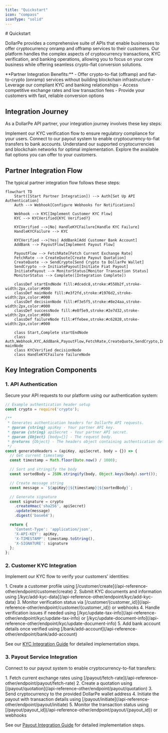 ```yaml
---
title: "Quickstart"
icon: "compass"
iconType: "solid"
---
```


<Highlight>
  # Quickstart
</Highlight>

DollarPe provides a comprehensive suite of APIs that enable businesses to offer cryptocurrency onramp and offramp services to their customers. Our platform handles the complex aspects of cryptocurrency transactions, KYC verification, and banking operations, allowing you to focus on your core business while offering seamless crypto-fiat conversion solutions.

<Note>
**Partner Integration Benefits:**
- Offer crypto-to-fiat (offramp) and fiat-to-crypto (onramp) services without building blockchain infrastructure
- Leverage our compliant KYC and banking relationships
- Access competitive exchange rates and low transaction fees
- Provide your customers with fast, reliable conversion options
</Note>

## Integration Journey

As a DollarPe API partner, your integration journey involves these key steps:

<CardGroup cols={2}>
  <Card title="KYC Integration" icon="id-card" href="/guides/kyc">
    Implement our KYC verification flow to ensure regulatory compliance for your users.
  </Card>
  <Card title="Payout Integration" icon="money-bill-transfer" href="/guides/payout">
    Connect to our payout system to enable cryptocurrency-to-fiat transfers to bank accounts.
  </Card>
  <Card title="Stablecoins & Blockchains" icon="circle-dollar" href="/guides/support/stablecoins_and_blockchains">
    Understand our supported cryptocurrencies and blockchain networks for optimal implementation.
  </Card>
  <Card title="Fiat Payment Methods" icon="money-bill-transfer" href="/guides/support/fiatMethods">
    Explore the available fiat options you can offer to your customers.
  </Card>
</CardGroup>

## Partner Integration Flow

The typical partner integration flow follows these steps:

```mermaid
flowchart TD
    Start([Start Partner Integration]) --> Auth[Set Up API Authentication]
    Auth --> Webhook[Configure Webhooks for Notifications]
    
    Webhook --> KYC[Implement Customer KYC Flow]
    KYC --> KYCVerified{KYC Verified?}
    
    KYCVerified -->|No| HandleKYCFailure[Handle KYC Failure]
    HandleKYCFailure --> KYC
    
    KYCVerified -->|Yes| AddBank[Add Customer Bank Account]
    AddBank --> PayoutFlow[Implement Payout Flow]
    
    PayoutFlow --> FetchRate[Fetch Current Exchange Rate]
    FetchRate --> CreateQuote[Create Payout Quotation]
    CreateQuote --> SendCrypto[Send Crypto to DollarPe Wallet]
    SendCrypto --> InitiatePayout[Initiate Fiat Payout]
    InitiatePayout --> MonitorStatus[Monitor Transaction Status]
    MonitorStatus --> Complete([Integration Complete])

    classDef startEndNode fill:#dcedc8,stroke:#558b2f,stroke-width:2px,color:#000
    classDef mainNode fill:#e3f2fd,stroke:#1976d2,stroke-width:2px,color:#000
    classDef decisionNode fill:#f3e5f5,stroke:#8e24aa,stroke-width:2px,color:#000
    classDef successNode fill:#e8f5e9,stroke:#2e7d32,stroke-width:2px,color:#000
    classDef failureNode fill:#ffebee,stroke:#c62828,stroke-width:2px,color:#000

    class Start,Complete startEndNode
    class Auth,Webhook,KYC,AddBank,PayoutFlow,FetchRate,CreateQuote,SendCrypto,InitiatePayout,MonitorStatus mainNode
    class KYCVerified decisionNode
    class HandleKYCFailure failureNode
```

## Key Integration Components

### 1. API Authentication

Secure your API requests to our platform using our authentication system:

```javascript
// Example authentication header setup
const crypto = require('crypto');

/**
 * Generates authentication headers for DollarPe API requests.
 * @param {string} apiKey - Your partner API key.
 * @param {string} apiSecret - Your partner API secret.
 * @param {Object} [body={}] - The request body.
 * @returns {Object} - The headers object containing authentication details.
 */
const generateHeaders = (apiKey, apiSecret, body = {}) => {
  // Get current timestamp
  const timestamp = Math.floor(Date.now() / 1000);

  // Sort and stringify the body
  const sortedBody = JSON.stringify(body, Object.keys(body).sort());

  // Create message string
  const message = `${apiKey}|${timestamp}|${sortedBody}`;

  // Generate signature
  const signature = crypto
    .createHmac('sha256', apiSecret)
    .update(message)
    .digest('base64');

  return {
    'Content-Type': 'application/json',
    'X-API-KEY': apiKey,
    'X-TIMESTAMP': timestamp.toString(),
    'X-SIGNATURE': signature
  };
};
```

### 2. Customer KYC Integration

Implement our KYC flow to verify your customers' identities:

<Accordion title="KYC Implementation Steps">
1. Create a customer profile using [/customer/create](/api-reference-other/endpoint/customer/create)
2. Submit KYC documents and information using [/kyc/add-kyc-data](/api-reference-other/endpoint/kyc/add-kyc-data)
3. Monitor verification status via [/customer/{customer_id}](/api-reference-other/endpoint/customer/{customer_id}) or webhooks
4. Handle verification issues if needed using [/kyc/update-tax-info](/api-reference-other/endpoint/kyc/update-tax-info) or [/kyc/update-document-info](/api-reference-other/endpoint/kyc/update-document-info)
5. Add bank account details once verified using [/bank/add-account](/api-reference-other/endpoint/bank/add-account)

See our [KYC Integration Guide](/guides/kyc) for detailed implementation steps.
</Accordion>

### 3. Payout Service Integration

Connect to our payout system to enable cryptocurrency-to-fiat transfers:

<Accordion title="Payout Implementation Steps">
1. Fetch current exchange rates using [/payout/fetch-rate](/api-reference-other/endpoint/payout/fetch-rate)
2. Create a quotation using [/payout/quotation](/api-reference-other/endpoint/payout/quotation)
3. Send cryptocurrency to the provided DollarPe wallet address
4. Initiate the payout with transaction details using [/payout/initiate](/api-reference-other/endpoint/payout/initiate)
5. Monitor the transaction status using [/payout/payout_id](/api-reference-other/endpoint/payout/{payout_id}) or webhooks

See our [Payout Integration Guide](/guides/payout) for detailed implementation steps.
</Accordion>
